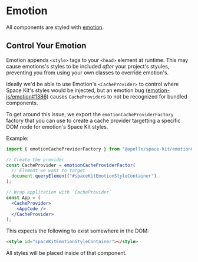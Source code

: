 
<Meta title="Guides|Emotion" />

# Emotion

All components are styled with [emotion](https://emotion.sh).

## Control Your Emotion

Emotion appends `<style>` tags to your `<head>` element at runtime. This may cause emotions's styles to be included _after_ your project's styules, preventing you from using your own classes to override emotion's.

Ideally we'd be able to use Emotion's `<CacheProvider>` to control where Space Kit's styles would be injected, but an emotion bug ([emotion-js/emotion#1386](https://github.com/emotion-js/emotion/issues/1386)) causes `CacheProvider`s to not be recognized for bundled components.

To get around this issue, we export the `emotionCacheProviderFactory` factory that you can use to create a cache provider targetting a specific DOM node for emotion's Space Kit styles.

Example:

```jsx
import { emotionCacheProviderFactory } from "@apollo/space-kit/emotionCacheProviderFactory";

// Create the provider
const CacheProvider = emotionCacheProviderFactor(
  // Element we want to target
  document.queryElement("#spaceKitEmotionStyleContainer")
);

// Wrap application with `CacheProvider`
const App = (
  <CacheProvider>
    <AppCode />
  </CacheProvider>
);
```

This expects the following to exist somewhere in the DOM:

```html
<style id="spaceKitEmotionStyleContainer"></style>
```

All styles will be placed inside of that component.
